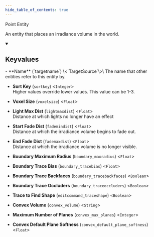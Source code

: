 ```yaml
---
hide_table_of_contents: true
---
```


<!---
!!!!!!
THIS PAGE IS AUTOGENERATED FROM GAME FGD DEFINITIONS!
DO NOT EDIT MANUALLY!
!!!!!!

In order to make edits, you can make an annotation file in /fgd_dump_overrides
-->


Point Entity

An entity that places an irradiance volume in the world.

<details open>
<summary><h2>Keyvalues</h2></summary>
- **Name** (`targetname`) \<`TargetSource`\>\
The name that other entities refer to this entity by.

- **Sort Key** (`sortkey`) \<`Integer`\>\
Higher values override lower values. This value can be 1-3.

- **Voxel Size** (`voxelsize`) \<`Float`\>

- **Light Max Dist** (`lightmaxdist`) \<`Float`\>\
Distance at which lights no longer have an effect

- **Start Fade Dist** (`fademindist`) \<`Float`\>\
Distance at which the irradiance volume begins to fade out.

- **End Fade Dist** (`fademaxdist`) \<`Float`\>\
Distance at which the irradiance volume is no longer visible.

- **Boundary Maximum Radius** (`boundary_maxradius`) \<`Float`\>

- **Boundary Trace Bias** (`boundary_tracebias`) \<`Float`\>

- **Boundary Trace Backfaces** (`boundary_tracebackfaces`) \<`Boolean`\>

- **Boundary Trace Occluders** (`boundary_traceoccluders`) \<`Boolean`\>

- **Trace to Find Shape** (`editcommand_traceshape`) \<`Boolean`\>

- **Convex Volume** (`convex_volume`) \<`String`\>

- **Maximum Number of Planes** (`convex_max_planes`) \<`Integer`\>

- **Convex Default Plane Softness** (`convex_default_plane_softness`) \<`Float`\>


 </details>


